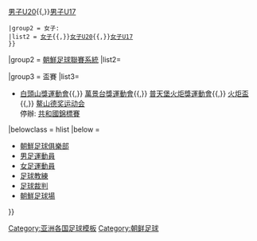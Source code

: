 {{Navbox
| name   = 朝鮮足球
| title  = [[朝鮮足球]]
|listclass = hlist
| above  = [[北韓足球協會|-{zh:北朝鮮足球協會; zh-cn:朝鲜足球協會; zh-tw:北韓足球協會; zh-hk:北韓足球協會; zh-sg:北韩足球協會}-]]
|group1  = 國家隊
|list1   ={{Navbox|child|groupstyle=background:transparent;font-weight:normal;|liststyle=background:transparent;
 |group1 =  男子:
 |list1 = [[朝鮮國家足球隊|男子]]{{,}}[[朝鮮23歲以下國家足球隊|男子U23]]{{,}}[[朝鮮20歲以下國家足球隊|男子U20]]{{,}}[[朝鮮17歲以下足球代表隊|男子U17]]
 |group2 = 女子:
 |list2 = [[朝鮮國家女子足球隊|女子]]{{,}}[[朝鮮20歲以下國家女子足球隊|女子U20]]{{,}}[[朝鮮17歲以下國家女子足球隊|女子U17]]
 }}

|group2  = [[朝鮮足球聯賽系統]]
|list2={{Navbox|child|groupstyle=background:transparent;font-weight:normal;|liststyle=background:transparent;
 |group1 = 男子:
 |list1 = [[朝鮮足球聯賽]]（[[朝鮮足球甲級聯賽|甲組]]、[[朝鮮足球乙級聯賽|乙組]]、[[朝鮮足球丙級聯賽|丙組]]、[[朝鮮足球丁級聯賽|丁組]]）
 |group2 = 女子:
 |list2 = [[朝鮮女子足球聯賽]]
 }}

|group3  = 盃賽
|list3=
* [[白頭山獎運動會]]{{,}} [[萬景台獎運動會]]{{,}} [[普天堡火炬獎運動會]]{{,}} [[火炬盃]]{{,}} [[鳌山德奖运动会]]<br> 停辦:  [[共和國錦標賽]]
|belowclass = hlist
|below   =
* [[:Category:朝鮮足球俱樂部|朝鮮足球俱樂部]]
* [[:Category:朝鮮足球運動員|男足運動員]]
* [[:Category:朝鮮女足運動員|女足運動員]]
* [[:Category:朝鮮足球教練|足球教練]]
* [[:Category:朝鮮足球裁判|足球裁判]]
* [[:Category:朝鮮足球場|朝鮮足球場]]
}}<noinclude>
[[Category:亚洲各国足球模板]]
[[Category:朝鲜足球]]
</noinclude>